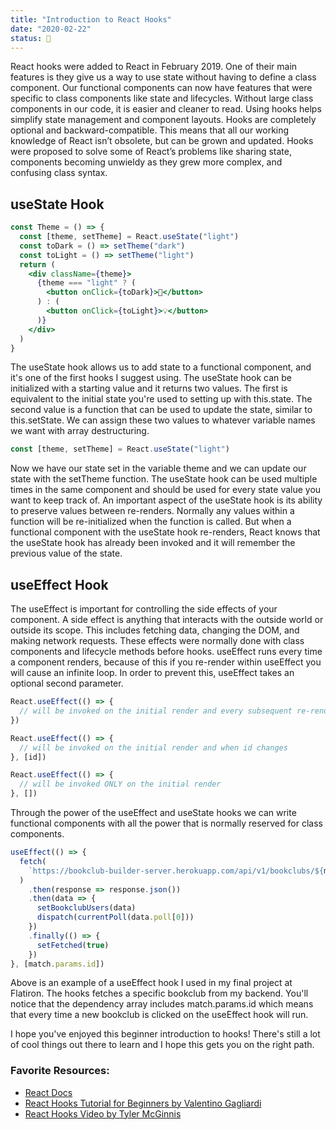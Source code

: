 ```yaml
---
title: "Introduction to React Hooks"
date: "2020-02-22"
status: 🌻
---
```


React hooks were added to React in February 2019. One of their main features is they give us a way to use state without having to define a class component. Our functional components can now have features that were specific to class components like state and lifecycles. Without large class components in our code, it is easier and cleaner to read. Using hooks helps simplify state management and component layouts. Hooks are completely optional and backward-compatible. This means that all our working knowledge of React isn’t obsolete, but can be grown and updated. Hooks were proposed to solve some of React’s problems like sharing state, components becoming unwieldy as they grew more complex, and confusing class syntax.

## useState Hook

```jsx
const Theme = () => {
  const [theme, setTheme] = React.useState("light")
  const toDark = () => setTheme("dark")
  const toLight = () => setTheme("light")
  return (
    <div className={theme}>
      {theme === "light" ? (
        <button onClick={toDark}>🔦</button>
      ) : (
        <button onClick={toLight}>💡</button>
      )}
    </div>
  )
}
```

The useState hook allows us to add state to a functional component, and it's one of the first hooks I suggest using. The useState hook can be initialized with a starting value and it returns two values. The first is equivalent to the initial state you're used to setting up with this.state. The second value is a function that can be used to update the state, similar to this.setState. We can assign these two values to whatever variable names we want with array destructuring.

```jsx
const [theme, setTheme] = React.useState("light")
```

Now we have our state set in the variable theme and we can update our state with the setTheme function. The useState hook can be used multiple times in the same component and should be used for every state value you want to keep track of. An important aspect of the useState hook is its ability to preserve values between re-renders. Normally any values within a function will be re-initialized when the function is called. But when a functional component with the useState hook re-renders, React knows that the useState hook has already been invoked and it will remember the previous value of the state.

## useEffect Hook

The useEffect is important for controlling the side effects of your component. A side effect is anything that interacts with the outside world or outside its scope. This includes fetching data, changing the DOM, and making network requests. These effects were normally done with class components and lifecycle methods before hooks. useEffect runs every time a component renders, because of this if you re-render within useEffect you will cause an infinite loop. In order to prevent this, useEffect takes an optional second parameter.

```jsx
React.useEffect(() => {
  // will be invoked on the initial render and every subsequent re-render
})

React.useEffect(() => {
  // will be invoked on the initial render and when id changes
}, [id])

React.useEffect(() => {
  // will be invoked ONLY on the initial render
}, [])
```

Through the power of the useEffect and useState hooks we can write functional components with all the power that is normally reserved for class components.

```jsx
useEffect(() => {
  fetch(
    `https://bookclub-builder-server.herokuapp.com/api/v1/bookclubs/${match.params.id}`
  )
    .then(response => response.json())
    .then(data => {
      setBookclubUsers(data)
      dispatch(currentPoll(data.poll[0]))
    })
    .finally(() => {
      setFetched(true)
    })
}, [match.params.id])
```

Above is an example of a useEffect hook I used in my final project at Flatiron. The hooks fetches a specific bookclub from my backend. You'll notice that the dependency array includes match.params.id which means that every time a new bookclub is clicked on the useEffect hook will run.

I hope you've enjoyed this beginner introduction to hooks! There's still a lot of cool things out there to learn and I hope this gets you on the right path.

### Favorite Resources:

- [React Docs](https://reactjs.org/docs/hooks-intro.html)
- [React Hooks Tutorial for Beginners by Valentino Gagliardi](https://www.valentinog.com/blog/hooks/)
- [React Hooks Video by Tyler McGinnis](https://tylermcginnis.com/why-react-hooks/)
